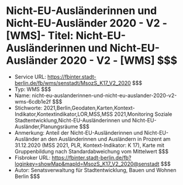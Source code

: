 # Nicht-EU-Ausländerinnen und Nicht-EU-Ausländer 2020 - V2 - [WMS]- Titel: Nicht-EU-Ausländerinnen und Nicht-EU-Ausländer 2020 - V2 - [WMS] $$$
- Service URL: https://fbinter.stadt-berlin.de/fb/wms/senstadt/MsozS_K17_V2_2020 $$$
- Typ: WMS $$$
- Name: nicht-eu-auslanderinnen-und-nicht-eu-auslander-2020-v2-wms-6cdb1e2f $$$
- Stichworte: 2021,Berlin,Geodaten,Karten,Kontext-Indikator,Kontextindikator,LOR,MSS,MSS 2021,Monitoring Soziale Stadtentwicklung,Nicht-EU-Ausländerinnen und Nicht-EU-Ausländer,Planungsräume $$$
- Anmerkung: Anteil der Nicht-EU-Ausländerinnen und Nicht-EU-Ausländer an den Ausländerinnen und Ausländern in Prozent am 31.12.2020 (MSS 2021, PLR, Kontext-Indikator: K 17), Karte mit Gruppenbildung nach Standardabweichung vom Mittelwert $$$
- Fisbroker URL: https://fbinter.stadt-berlin.de/fb?loginkey=showMap&mapId=MsozS_K17_V2_2020@senstadt $$$
- Autor: Senatsverwaltung für Stadtentwicklung, Bauen und Wohnen Berlin $$$
